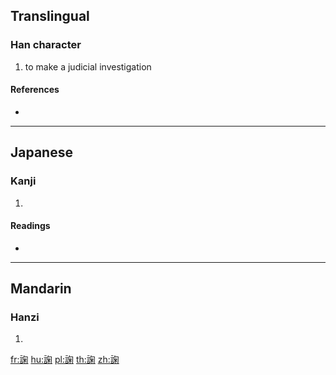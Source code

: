 {{character info/new}}
==Translingual==

===Han character===
{{Han char|rn=149|rad=言|as=08|sn=15|four=|canj=YRPFD}}

# to make a judicial investigation

====References====
* {{Han ref|kx=1167.160|dkj=35638|dj=1632.250|hdz=63991.020|uh=8ACA|ud=35530}}

----

==Japanese==

===Kanji===
{{ja-kanji|grade=|rs=言08}}

# {{defn|lang=ja|sort=言08}}

====Readings====
* {{ja-readings|on=[[きく]] (kiku), [[こく]] (koku)|kun=[[しらびる]] (shirabiru)|nanori=}}

----

==Mandarin==

===Hanzi===
{{cmn-hanzi|pin=[[jú]] ([[ju2]])|wg=chü<sup>2</sup>}}

# {{defn|lang=cmn|sort=言08}}

[[fr:諊]]
[[hu:諊]]
[[pl:諊]]
[[th:諊]]
[[zh:諊]]